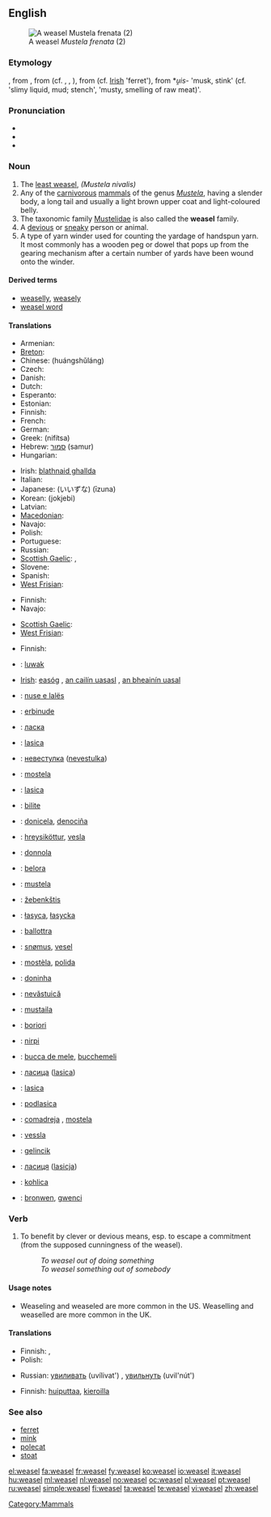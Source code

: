 {{wikipedia|dab=weasel (disambiguation)|weasel}}
==English==
[[Image:Mustela frenata.jpg|thumb|A weasel ''Mustela frenata'' (2)]]

===Etymology===
{{etyl|enm}} {{term|wesele}}, from {{etyl|ang|en}} {{term|weosule||lang=ang}}, from {{proto|Germanic|wisulon}} (cf. {{etyl|fy|-}} {{term|wezeling||lang=fy}}, {{etyl|nl|-}} {{term|wezel||lang=nl}}, {{etyl|de|-}} {{term|Wiesel||lang=de}}), from {{proto|Indo-European|u̯iselos}} (cf. [[Irish]] {{term|fíal}} 'ferret'), from *''u̯is''- 'musk, stink' (cf. {{etyl|la|-}} {{term|virus}} 'slimy liquid, mud; stench', {{etyl|sa|-}} {{term|विस्र|tr=visra|lang=sa}} 'musty, smelling of raw meat)'.

===Pronunciation===
* {{IPA|/'wiːzəl/}}
* {{audio|en-us-weasel.ogg|Audio (US)}}
* {{rhymes|iːzəl}}

===Noun===
{{wikipedia}}
{{en-noun}}

# The [[least weasel]], ''(Mustela nivalis)''
# Any of the [[carnivorous]] [[mammal]]s of the genus ''[[Mustela]]'', having a slender body, a long tail and usually a light brown upper coat and light-coloured belly.
# The taxonomic family [[Mustelidae]] is also called the '''weasel''' family.
# A [[devious]] or [[sneaky]] person or animal.
# A type of yarn winder used for counting the yardage of handspun yarn. It most commonly has a wooden peg or dowel that pops up from the gearing mechanism after a certain number of yards have been wound onto the winder.

====Derived terms====
* [[weaselly]], [[weasely]]
* [[weasel word]]

====Translations====
{{trans-top|least weasel, ''Mustela nivalis''}}
* Armenian: {{t-|hy|աքիս|tr=ak'is}}
* [[Breton]]: {{t+|br|kaerell|xs=Breton}}
* Chinese: {{t+|cmn|黄鼠狼|sc=Hani}} (huángshǔláng)
* Czech: {{t-|cs|lasice|f}}
* Danish: {{t+|da|brud|c}}
* Dutch: {{t+|nl|wezel|f}}
* Esperanto: {{t+|eo|vizelo|xs=Esperanto}}
* Estonian: {{t+|et|nirk}}
* Finnish: {{t+|fi|lumikko}}
* French: {{t+|fr|belette|f}}
* German: {{t+|de|Wiesel|n}}
* Greek: {{t+|el|νυφίτσα}} (nifítsa) {{f}}
* Hebrew: [[סמור]] (samur)
* Hungarian: {{t+|hu|menyét}}
{{trans-mid}}
* Irish: [[blathnaid ghallda]] {{f}}
* Italian: {{t+|it|donnola|f}}
* Japanese: {{t+|ja|飯綱}} (いいずな) (īzuna)
* Korean: {{t-|ko|족제비|sc=Hang}} (jokjebi)
* Latvian: {{t+|lv|zebiekste|f|xs=Latvian}}
* [[Macedonian]]: {{t-|mk|ласица|f|tr=lásica}}
* Navajo: {{tø|nv|dlǫ́ʼii}}
* Polish: {{t+|pl|łasica|f}}
* Portuguese: {{t|pt|doninha}}
* Russian: {{t+|ru|ласка|f|tr=láska}}
* [[Scottish Gaelic]]: {{t-|gd|neas|f|xs=Scottish Gaelic}}, {{t-|gd|neas bheag|f|xs=Scottish Gaelic}}
* Slovene: {{t+|sl|podlasica|f}}
* Spanish: {{t+|es|comadreja|f}}
* [[West Frisian]]: {{t+|fy|wezeling|c|xs=West Frisian}}
{{trans-bottom}}

{{trans-top|any mammal of the genus ''Mustela''}}
* Finnish: {{t+|fi|kärppä}}
* Navajo: {{tø|nv|dlǫ́ʼii}}
{{trans-mid}}
* [[Scottish Gaelic]]: {{t-|gd|neas|f|xs=Scottish Gaelic}}
* [[West Frisian]]: {{t-|fy|marter|c|xs=West Frisian}}
{{trans-bottom}}

{{trans-top|any mammal of the family ''Mustelidae''}}
* Finnish: {{t-|fi|näätäeläin}}
* {{ttbc|Indonesian}}: [[luwak]]
{{trans-mid}}
* [[Irish]]: [[easóg]] {{f}}, [[an cailín uasasl]] {{m}}, [[an bheainín uasal]] {{f}}
{{trans-bottom}}

{{checktrans-top}}
* {{ttbc|Albanian}}: [[nuse e lalës]]
* {{ttbc|Basque}}: [[erbinude]]
* {{ttbc|Belarusian}}: [[ласка]]
* {{ttbc|Bosnian}}: [[lasica]] {{f}}
* {{ttbc|Bulgarian}}: [[невестулка]] ([[nevestulka]])
* {{ttbc|Catalan}}: [[mostela]] {{f}}
* {{ttbc|Croatian}}: [[lasica]]
* {{ttbc|Friulian}}: [[bilite]]
* {{ttbc|Galician}}: [[donicela]], [[denociña]]
* {{ttbc|Icelandic}}: [[hreysiköttur]], [[vesla]]
* {{ttbc|Italian}}: [[donnola]] {{f}}
{{trans-mid}}
* {{ttbc|Ladin}}: [[belora]]
* {{ttbc|Latin}}: [[mustela#Latin|mustela]]
* {{ttbc|Lithuanian}}: [[žebenkštis]]
* {{ttbc|Lower Sorbian}}: [[łasyca]], [[łasycka]]
* {{ttbc|Maltese}}: [[ballottra]]
* {{ttbc|Norwegian}}: [[snømus]], [[vesel]]
* {{ttbc|Occitan}}: [[mostèla]], [[polida]]
* {{ttbc|Portuguese}}: [[doninha]]
* {{ttbc|Romanian}}: [[nevăstuică]] {{f}}
* {{ttbc|Romansch}}: [[mustaila]]
* {{ttbc|Romani}}: [[boriori]] {{f}}
* {{ttbc|Sami}}: [[nirpi]]
* {{ttbc|Sardinian}}: [[bucca de mele]], [[bucchemeli]]
* {{ttbc|Serbian}}: [[ласица]] ([[lasica]])
* {{ttbc|Slovak}}: [[lasica]]
* {{ttbc|Slovene}}: [[podlasica]] {{f}}
* {{ttbc|Spanish}}: [[comadreja]] {{f}}, [[mostela]] {{f}}
* {{ttbc|Swedish}}: [[vessla]]
* {{ttbc|Turkish}}: [[gelincik]]
* {{ttbc|Ukrainian}}: [[ласиця]] ([[lasicja]])
* {{ttbc|Upper Sorbian}}: [[kohlica]]
* {{ttbc|Welsh}}: [[bronwen]], [[gwenci]]
{{trans-bottom}}

===Verb===
{{en-verb|weasels|'''[[weaseling]]''' or '''[[weaselling]]'''|'''[[weaseled]]''' or '''[[weaselled]]'''|'''[[weaseled]]''' or '''[[weaselled]]'''}}

# To benefit by clever or devious means, esp. to escape a commitment (from the supposed cunningness of the weasel).
#: ''To weasel out of doing something''
#: ''To weasel something out of somebody''

====Usage notes====
* Weaseling and weaseled are more common in the US.  Weaselling and weaselled are more common in the UK.

====Translations====
{{trans-top|to weasel out of doing something}}
* Finnish: {{t-|fi|lusmuilla}}, {{t-|fi|kiemurrella}}
* Polish: {{t+|pl|wykręcić się}}
{{trans-mid}}
* Russian: [[увиливать]] (uvílivat') {{impf}}, [[увильнуть]] (uvil'nút') {{pf}}
{{trans-bottom}}

{{trans-top|to weasel something out of somebody}}
* Finnish: [[huiputtaa]], [[kieroilla]]
{{trans-mid}}
{{trans-bottom}}

===See also===
* [[ferret]]
* [[mink]]
* [[polecat]]
* [[stoat]]

[[Category:Mammals]]

[[el:weasel]]
[[fa:weasel]]
[[fr:weasel]]
[[fy:weasel]]
[[ko:weasel]]
[[io:weasel]]
[[it:weasel]]
[[hu:weasel]]
[[ml:weasel]]
[[nl:weasel]]
[[no:weasel]]
[[oc:weasel]]
[[pl:weasel]]
[[pt:weasel]]
[[ru:weasel]]
[[simple:weasel]]
[[fi:weasel]]
[[ta:weasel]]
[[te:weasel]]
[[vi:weasel]]
[[zh:weasel]]